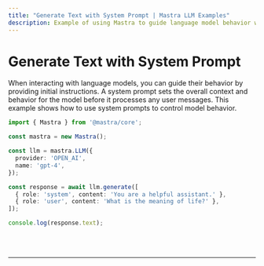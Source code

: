 ```yaml
---
title: "Generate Text with System Prompt | Mastra LLM Examples"
description: Example of using Mastra to guide language model behavior with system prompts.
---
```



# Generate Text with System Prompt

When interacting with language models, you can guide their behavior by providing initial instructions. A system prompt sets the overall context and behavior for the model before it processes any user messages. This example shows how to use system prompts to control model behavior.

```ts showLineNumbers
import { Mastra } from '@mastra/core';

const mastra = new Mastra();

const llm = mastra.LLM({
  provider: 'OPEN_AI',
  name: 'gpt-4',
});

const response = await llm.generate([
  { role: 'system', content: 'You are a helpful assistant.' },
  { role: 'user', content: 'What is the meaning of life?' },
]);

console.log(response.text);
```

<br />
<br />
<hr className="dark:border-[#404040] border-gray-300" />
<br />
<br />
<GithubLink
  link={'https://github.com/mastra-ai/mastra/blob/main/examples/basics/llms/generate-text-system-prompt'}
/>
